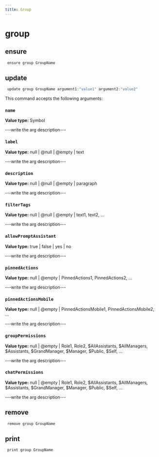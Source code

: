 ```yaml
---
title: Group
---
```


# group

## ensure

```js filename="Terminal" copy
 ensure group GroupName
```


## update

```js filename="Terminal" copy
 update group GroupName argument1:"value1" argument2:"value2"
```

This command accepts the following arguments:

### `name`
**Value type:** Symbol

---write the arg description---

### `label`
**Value type:** null | @null | @empty | text

---write the arg description---

### `description`
**Value type:** null | @null | @empty | paragraph

---write the arg description---

### `filterTags`
**Value type:** null | @null | @empty | text1, text2, ...

---write the arg description---

### `allowPromptAssistant`
**Value type:** true | false | yes | no

---write the arg description---

### `pinnedActions`
**Value type:** null | @empty | PinnedActions1, PinnedActions2, ...

---write the arg description---

### `pinnedActionsMobile`
**Value type:** null | @empty | PinnedActionsMobile1, PinnedActionsMobile2, ...

---write the arg description---

### `groupPermissions`
**Value type:** null | @empty | Role1, Role2, $AllAssistants, $AllManagers, $Assistants, $GrandManager, $Manager, $Public, $Self, ...

---write the arg description---

### `chatPermissions`
**Value type:** null | @empty | Role1, Role2, $AllAssistants, $AllManagers, $Assistants, $GrandManager, $Manager, $Public, $Self, ...

---write the arg description---


## remove

```js filename="Terminal" copy
 remove group GroupName
```


## print

```js filename="Terminal" copy
 print group GroupName
```


